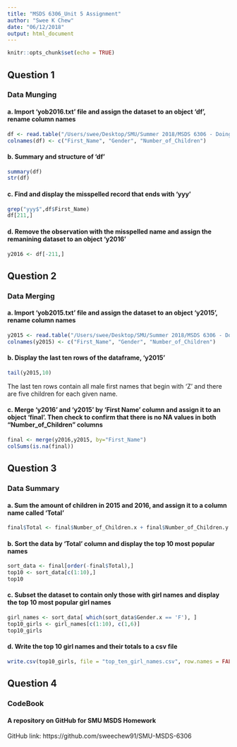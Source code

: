 ```yaml
---
title: "MSDS 6306_Unit 5 Assignment"
author: "Swee K Chew"
date: "06/12/2018"
output: html_document
---
```


```r
knitr::opts_chunk$set(echo = TRUE)
```

## Question 1 
### Data Munging 

#### a. Import 'yob2016.txt' file and assign the dataset to an object 'df', rename column names
```r
df <- read.table("/Users/swee/Desktop/SMU/Summer 2018/MSDS 6306 - Doing DS/dataset/yob2016.txt", sep= ";", header = TRUE)
colnames(df) <- c("First_Name", "Gender", "Number_of_Children")
```

#### b. Summary and structure of 'df'
```r
summary(df)
str(df)
```

#### c. Find and display the misspelled record that ends with 'yyy'
```r
grep("yyy$",df$First_Name)
df[211,]
```

#### d. Remove the observation with the misspelled name and assign the remanining dataset to an object 'y2016'
```r
y2016 <- df[-211,]
```

## Question 2
### Data Merging

#### a. Import 'yob2015.txt' file and assign the dataset to an object 'y2015', rename column names
```r
y2015 <- read.table("/Users/swee/Desktop/SMU/Summer 2018/MSDS 6306 - Doing DS/dataset/yob2015.txt", sep= ",", header = FALSE)
colnames(y2015) <- c("First_Name", "Gender", "Number_of_Children")
```

#### b. Display the last ten rows of the dataframe, 'y2015'
```r
tail(y2015,10)
```

The last ten rows contain all male first names that begin with 'Z' and there are five children for each given name. 

#### c. Merge 'y2016' and 'y2015' by 'First Name' column and assign it to an object 'final'. Then check to confirm that there is no NA values in both "Number_of_Children" columns 
```r
final <- merge(y2016,y2015, by="First_Name")
colSums(is.na(final))
```

## Question 3
### Data Summary

#### a. Sum the amount of children in 2015 and 2016, and assign it to a column name called 'Total'
```r
final$Total <- final$Number_of_Children.x + final$Number_of_Children.y
```

#### b. Sort the data by 'Total' column and display the top 10 most popular names
```r
sort_data <- final[order(-final$Total),]
top10 <- sort_data[c(1:10),]
top10
```

#### c. Subset the dataset to contain only those with girl names and display the top 10 most popular girl names
```r
girl_names <- sort_data[ which(sort_data$Gender.x == 'F'), ]
top10_girls <- girl_names[c(1:10), c(1,6)]
top10_girls
```

#### d. Write the top 10 girl names and their totals to a csv file 
```r
write.csv(top10_girls, file = "top_ten_girl_names.csv", row.names = FALSE)
```

## Question 4
### CodeBook
#### A repository on GitHub for SMU MSDS Homework

GitHub link: https://github.com/sweechew91/SMU-MSDS-6306



